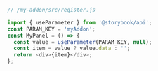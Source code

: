 ```js
// /my-addon/src/register.js

import { useParameter } from '@storybook/api';
const PARAM_KEY = 'myAddon';
const MyPanel = () => {
  const value = useParameter(PARAM_KEY, null);
  const item = value ? value.data : '';
  return <div>{item}</div>;
};
```